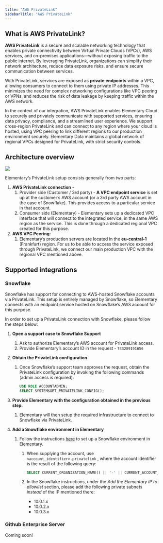 ```yaml
---
title: "AWS PrivateLink"
sidebarTitle: "AWS PrivateLink"
---
```


## What is AWS PrivateLink?

**AWS PrivateLink** is a secure and scalable networking technology that enables private connectivity between Virtual Private Clouds (VPCs), AWS services, and on-premises applications—without exposing traffic to the public internet. By leveraging PrivateLink, organizations can simplify their network architecture, reduce data exposure risks, and ensure secure communication between services.

With PrivateLink, services are exposed as **private endpoints** within a VPC, allowing consumers to connect to them using private IP addresses. This minimizes the need for complex networking configurations like VPC peering or VPNs, and reduces the risk of data leakage by keeping traffic within the AWS network.

In the context of our integration, AWS PrivateLink enables Elementary Cloud to securely and privately communicate with supported services, ensuring data privacy, compliance, and a streamlined user experience. We support cross-region PrivateLink and can connect to any region where your cloud is hosted, using VPC peering to link different regions to our production environment securely. Elementary Data maintains a global network of regional VPCs designed for PrivateLink, with strict security controls.

## Architecture overview

<img src="https://res.cloudinary.com/do5hrgokq/image/upload/v1742380845/nyskzwnjnco2z1l7luyh.png" />

Elementary’s PrivateLink setup consists generally from two parts:

1. **AWS PrivateLink connection** - 
    1. Provider side (Customer / 3rd party) - **A VPC endpoint service** is set up at the customer’s AWS account (or a 3rd party AWS account in the case of Snowflake). This provides access to a particular service in that account.
    2. Consumer side (Elementary) - Elementary sets up a dedicated VPC interface that will connect to the integrated service, in the same AWS region as the service.
    This is done through a dedicated regional VPC created for this purpose. 
2. **AWS VPC Peering:**
    1. Elementary’s production servers are located in the **eu-central-1** (Frankfurt) region. For us to be able to access the service exposed through PrivateLink, we connect our main production VPC with the regional VPC mentioned above.

## Supported integrations

### Snowflake

Snowflake has support for connecting to AWS-hosted Snowflake accounts via PrivateLink. This setup is entirely managed by Snowflake, so Elementary connects with an endpoint service hosted on Snowflake’s AWS account for this purpose.

In order to set up a PrivateLink connection with Snowflake, please follow the steps below:

1. **Open a support case to Snowflake Support**
    1. Ask to authorize Elementary’s AWS account for PrivateLink access.
    2. Provide Elementary’s account ID in the request - `743289191656` 
2. **Obtain the PrivateLink configuration**
    1. Once Snowflake’s support team approves the request, obtain the PrivateLink configuration by invoking the following commands (admin access is required):
        
        ```sql
        USE ROLE ACCOUNTADMIN;
        SELECT SYSTEM$GET_PRIVATELINK_CONFIG();
        ```
        
3. **Provide Elementary with the configuration obtained in the previous step.**
    1. Elementary will then setup the required infrastructure to connect to Snowflake via PrivateLink.
4. **Add a Snowflake environment in Elementary**
    1. Follow the instructions [here](https://docs.elementary-data.com/cloud/onboarding/connect-data-warehouse) to set up a Snowflake environment in Elementary.
        1. When supplying the account, use `<account_identifier>.privatelink` , where the account identifier is the result of the following query:
            
            ```sql
            SELECT CURRENT_ORGANIZATION_NAME() || '-' || CURRENT_ACCOUNT_NAME();
            ```
            
        2. In the Snowflake instructions, under the *Add the Elementary IP to allowlist* section, please add the following private subnets *instead* of the IP mentioned there:
            * 10.0.1.x
            * 10.0.2.x
            * 10.0.3.x

### Github Enterprise Server

Coming soon!
